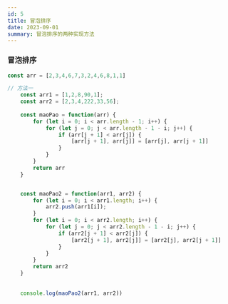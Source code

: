 ```yaml
---
id: 5
title: 冒泡排序
date: 2023-09-01
summary: 冒泡排序的两种实现方法
---
```

### 冒泡排序
```javascript
const arr = [2,3,4,6,7,3,2,4,6,8,1,1]

// 方法一
    const arr1 = [1,2,8,90,1];
    const arr2 = [2,3,4,222,33,56];
    
    const maoPao = function(arr) {
        for (let i = 0; i < arr.length - 1; i++) {
            for (let j = 0; j < arr.length - 1 - i; j++) {
                if (arr[j + 1] < arr[j]) {
                    [arr[j + 1], arr[j]] = [arr[j], arr[j + 1]]
                }
            }
        }
        return arr
    }


    const maoPao2 = function(arr1, arr2) {
        for (let i = 0; i < arr1.length; i++) {
            arr2.push(arr1[i]);
        }
        for (let i = 0; i < arr2.length; i++) {
            for (let j = 0; j < arr2.length - 1 - i; j++) {
                if (arr2[j + 1] < arr2[j]) {
                    [arr2[j + 1], arr2[j]] = [arr2[j], arr2[j + 1]]
                }
            }
        }
        return arr2
    }
    
    
    console.log(maoPao2(arr1, arr2))
```